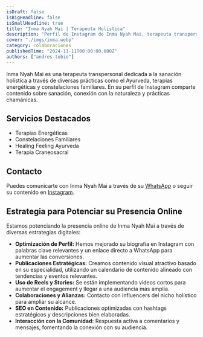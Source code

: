 ```yaml
---
isDraft: false
isBigHeadline: false
isSmallHeadline: true
title: "Inma Nyah Mai | Terapeuta Holística"
description: "Perfil de Instagram de Inma Nyah Mai, terapeuta transpersonal especializada en terapias holísticas y energéticas."
cover: "./imgs/inma.webp"
category: colaboraciones
publishedTime: "2024-11-11T00:00:00.000Z"
authors: ["andres-tobio"]
---
```


Inma Nyah Mai es una terapeuta transpersonal dedicada a la sanación holística a través de diversas prácticas como el Ayurveda, terapias energéticas y constelaciones familiares. En su perfil de Instagram comparte contenido sobre sanación, conexión con la naturaleza y prácticas chamánicas.

## Servicios Destacados

- Terapias Energéticas
- Constelaciones Familiares
- Healing Feeling Ayurveda
- Terapia Craneosacral

## Contacto

Puedes comunicarte con Inma Nyah Mai a través de su [WhatsApp](https://wa.me/34671621996) o seguir su contenido en [Instagram](https://instagram.com/inmanyahmaihealer).

## Estrategia para Potenciar su Presencia Online

Estamos potenciando la presencia online de Inma Nyah Mai a través de diversas estrategias digitales:

- **Optimización de Perfil:** Hemos mejorado su biografía en Instagram con palabras clave relevantes y un enlace directo a WhatsApp para aumentar las conversiones.
- **Publicaciones Estratégicas:** Creamos contenido visual atractivo basado en su especialidad, utilizando un calendario de contenido alineado con tendencias y eventos relevantes.
- **Uso de Reels y Stories:** Se están implementando videos cortos para aumentar el engagement y llegar a una audiencia más amplia.
- **Colaboraciones y Alianzas:** Contacto con influencers del nicho holístico para ampliar su alcance.
- **SEO en Contenido:** Publicaciones optimizadas con hashtags estratégicos y descripciones bien elaboradas.
- **Interacción con la Comunidad:** Respuesta activa a comentarios y mensajes, fomentando la conexión con su audiencia.
